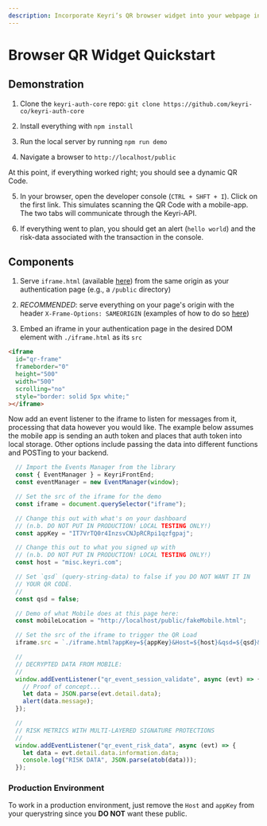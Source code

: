 ```yaml
---
description: Incorporate Keyri’s QR browser widget into your webpage in a few simple steps. Install Keyri’s SDKs and get up and running with QR authentication quickly.
---
```


# Browser QR Widget Quickstart

## Demonstration

1. Clone the `keyri-auth-core` repo: `git clone https://github.com/keyri-co/keyri-auth-core`

2. Install everything with `npm install`

3. Run the local server by running `npm run demo`

4. Navigate a browser to `http://localhost/public`

At this point, if everything worked right; you should see a dynamic QR Code.

5. In your browser, open the developer console (`CTRL + SHFT + I`). Click on the first link. This simulates scanning the QR Code with a mobile-app. The two tabs will communicate through the Keyri-API. 

6. If everything went to plan, you should get an alert (`hello world`) and the risk-data associated with the transaction in the console.

## Components

1.  Serve `iframe.html` (available [here](https://raw.githubusercontent.com/Keyri-Co/keyri-auth-core/main/public/iframe.html)) from the same origin as your authentication page (e.g., a `/public` directory)

2.  _RECOMMENDED_: serve everything on your page's origin with the header `X-Frame-Options: SAMEORIGIN` (examples of how to do so [here](https://developer.mozilla.org/en-US/docs/Web/HTTP/Headers/X-Frame-Options#examples))[](https://developer.mozilla.org/en-US/docs/Web/HTTP/Headers/X-Frame-Options#examples)

3.  Embed an iframe in your authentication page in the desired DOM element with `./iframe.html` as its `src`

```html copy {2}
<iframe
  id="qr-frame"
  frameborder="0"
  height="500"
  width="500"
  scrolling="no"
  style="border: solid 5px white;"
></iframe>
```

Now add an event listener to the iframe to listen for messages from it, processing that data however you would like. The example below assumes the mobile app is sending an auth token and places that auth token into local storage. Other options include passing the data into different functions and POSTing to your backend.

```javascript copy
  // Import the Events Manager from the library
  const { EventManager } = KeyriFrontEnd;
  const eventManager = new EventManager(window);

  // Set the src of the iframe for the demo
  const iframe = document.querySelector("iframe");

  // Change this out with what's on your dashboard
  // (n.b. DO NOT PUT IN PRODUCTION! LOCAL TESTING ONLY!)
  const appKey = "IT7VrTQ0r4InzsvCNJpRCRpi1qzfgpaj";

  // Change this out to what you signed up with
  // (n.b. DO NOT PUT IN PRODUCTION! LOCAL TESTING ONLY!)
  const host = "misc.keyri.com";

  // Set `qsd` (query-string-data) to false if you DO NOT WANT IT IN
  // YOUR QR CODE.
  //
  const qsd = false;

  // Demo of what Mobile does at this page here:
  const mobileLocation = "http://localhost/public/fakeMobile.html";

  // Set the src of the iframe to trigger the QR Load
  iframe.src = `./iframe.html?appKey=${appKey}&Host=${host}&qsd=${qsd}&mobile=${mobileLocation}`;

  //
  // DECRYPTED DATA FROM MOBILE:
  // 
  window.addEventListener("qr_event_session_validate", async (evt) => {
    // Proof of concept...
    let data = JSON.parse(evt.detail.data);
    alert(data.message);
  });

  //
  // RISK METRICS WITH MULTI-LAYERED SIGNATURE PROTECTIONS
  //
  window.addEventListener("qr_event_risk_data", async (evt) => {
    let data = evt.detail.data.information.data;
    console.log("RISK DATA", JSON.parse(atob(data)));
  });
```

### Production Environment

To work in a production environment, just remove the `Host` and `appKey` from your querystring since you __DO NOT__ want these public.

